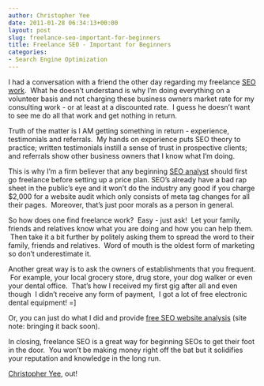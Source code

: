 ```yaml
---
author: Christopher Yee
date: 2011-01-28 06:34:13+00:00
layout: post
slug: freelance-seo-important-for-beginners
title: Freelance SEO - Important for Beginners
categories:
- Search Engine Optimization
---
```


I had a conversation with a friend the other day regarding my freelance [SEO work](http://www.christopheryee.org/example-successful-seo-campaign/).  What he doesn't understand is why I'm doing everything on a volunteer basis and not charging these business owners market rate for my consulting work - or at least at a discounted rate.  I guess he doesn't want to see me do all that work and get nothing in return.

Truth of the matter is I AM getting something in return - experience, testimonials and referrals.  My hands on experience puts SEO theory to practice; written testimonials instill a sense of trust in prospective clients; and referrals show other business owners that I know what I'm doing.

This is why I'm a firm believer that any beginning [SEO analyst](http://www.christopheryee.org/one-month-anniversary-as-an-seo-analyst/) should first go freelance before setting up a price plan. SEO's already have a bad rap sheet in the public's eye and it won't do the industry any good if you charge $2,000 for a website audit which only consists of meta tag changes for all their pages.  Moreover, that's just poor morals as a person in general.



So how does one find freelance work?  Easy - just ask!  Let your family, friends and relatives know what you are doing and how you can help them.  Then take it a bit further by politely asking them to spread the word to their family, friends and relatives.  Word of mouth is the oldest form of marketing so don't underestimate it.

Another great way is to ask the owners of establishments that you frequent.  For example, your local grocery store, drug store, your dog walker or even your dental office.  That's how I received my first gig after all and even though  I didn't receive any form of payment,  I got a lot of free electronic dental equipment! =]

Or, you can just do what I did and provide [free SEO website analysis](http://www.christopheryee.org/free-seo-website-analysis-wayfare-tavern/) (site note: bringing it back soon).

In closing, freelance SEO is a great way for beginning SEOs to get their foot in the door.  You won't be making money right off the bat but it solidifies your reputation and knowledge in the long run.

[Christopher Yee](http://www.christopheryee.org), out!
